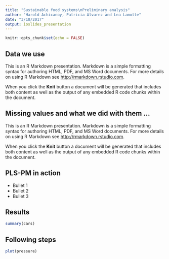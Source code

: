 ```yaml
---
title: "Sustainable food systems\nPreliminary analysis"
author: "Harold Achicanoy, Patricia Alvarez and Lea Lamotte"
date: "3/10/2017"
output: ioslides_presentation
---
```


```r
knitr::opts_chunk$set(echo = FALSE)
```

## Data we use

This is an R Markdown presentation. Markdown is a simple formatting syntax for authoring HTML, PDF, and MS Word documents. For more details on using R Markdown see <http://rmarkdown.rstudio.com>.

When you click the **Knit** button a document will be generated that includes both content as well as the output of any embedded R code chunks within the document.

## Missing values and what we did with them ...

This is an R Markdown presentation. Markdown is a simple formatting syntax for authoring HTML, PDF, and MS Word documents. For more details on using R Markdown see <http://rmarkdown.rstudio.com>.

When you click the **Knit** button a document will be generated that includes both content as well as the output of any embedded R code chunks within the document.

## PLS-PM in action

- Bullet 1
- Bullet 2
- Bullet 3

## Results

```r
summary(cars)
```

## Following steps

```r
plot(pressure)
```

